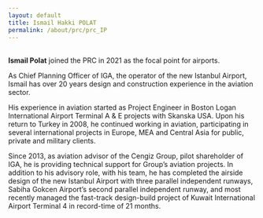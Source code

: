 ```yaml
---
layout: default
title: Ismail Hakki POLAT
permalink: /about/prc/prc_IP
---
```


<br>
**Ismail Polat** joined the PRC in 2021 as the focal point for airports.

As Chief Planning Officer of IGA, the operator of the new Istanbul Airport, Ismail has over 20 years design and construction experience in the aviation sector.

His experience in aviation started as Project Engineer in Boston Logan International Airport Terminal A & E projects with Skanska USA. Upon his return to Turkey in 2008, he continued working in aviation, participating in several international projects in Europe, MEA and Central Asia for public, private and military clients.

Since 2013, as aviation advisor of the Cengiz Group, pilot shareholder of IGA, he is providing technical support for Group’s aviation projects. In addition to his advisory role, with his team, he has completed the airside design of the new Istanbul Airport with three parallel independent runways, Sabiha Gokcen Airport’s second parallel independent runway, and most recently managed the fast-track design-build project of Kuwait International Airport Terminal 4 in record-time of 21 months.